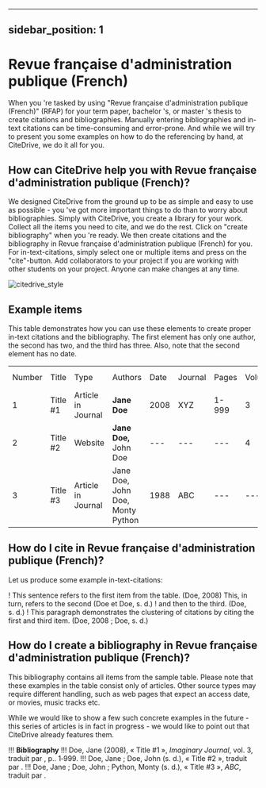 
---
sidebar_position: 1
---

# Revue française d'administration publique (French)

When you 're tasked by using "Revue française d'administration publique (French)" (RFAP) for your term paper, bachelor 's, or master 's thesis to create citations and bibliographies.
Manually entering bibliographies and in-text citations can be time-consuming and error-prone. And while we will try to present you some examples on how to do the referencing by hand, at CiteDrive, we do it all for you.

<!---
## About  Revue française d'administration publique (French)

* Title: Revue française d'administration publique (French)
* Short Title (Id): RFAP)
* Authors: Revue française d'administration publique (French)
* Download: Revue française d'administration publique (French)
 --->

## How can CiteDrive help you with Revue française d'administration publique (French)?

We designed CiteDrive from the ground up to be as simple and easy to use as possible - you 've got more important things to do than to worry about bibliographies. Simply with CiteDrive, you create a library for your work. Collect all the items you need to cite, and we do the rest. Click on "create bibliography" when you 're ready. We then create citations and the bibliography in Revue française d'administration publique (French) for you. For in-text-citations, simply select one or multiple items and press on the "cite"-button. Add collaborators to your project if you are working with other students on your project. Anyone can make changes at any time.


![citedrive_style](images/revue-francaise-dadministration-publique-french.svg "Choose Revue française d'administration publique (French) in the CiteDrive App")


## Example items

This table demonstrates how you can use these elements to create proper in-text citations and the bibliography. The first element has only one author, the second has two, and the third has three. Also, note that the second element has no date.


<table>
  <tr>
   <td>Number
   </td>
   <td>Title
   </td>
   <td>Type
   </td>
   <td>Authors
   </td>
   <td>Date
   </td>
   <td>Journal
   </td>
   <td>Pages
   </td>
   <td>Volume
   </td>
   <td>Issue
   </td>
   <td>Access Date
   </td>
  </tr>
  <tr>
   <td>1
   </td>
   <td>Title #1
   </td>
   <td>Article in Journal
   </td>
   <td><strong>Jane Doe</strong>
   </td>
   <td>2008
   </td>
   <td>XYZ
   </td>
   <td>1-999
   </td>
   <td>3
   </td>
   <td>2
   </td>
   <td>--
   </td>
  </tr>
  <tr>
   <td>
2
   </td>
   <td>Title #2
   </td>
   <td>Website
   </td>
   <td><strong>Jane Doe, </strong>John Doe
   </td>
   <td>---
   </td>
   <td>---
   </td>
   <td>---
   </td>
   <td>4
   </td>
   <td>---
   </td>
   <td>2020-05-01
   </td>
  </tr>
  <tr>
   <td>3
   </td>
   <td>Title #3
   </td>
   <td>Article in Journal
   </td>
   <td>Jane Doe, John Doe, Monty Python
   </td>
   <td>1988
   </td>
   <td>ABC
   </td>
   <td>---
   </td>
   <td>---
   </td>
   <td>16
   </td>
   <td>---
   </td>
  </tr>
</table>



## How do I cite in  Revue française d'administration publique (French)?

Let us produce some example in-text-citations:

! This sentence refers to the first item from the table. (Doe, 2008) This, in turn, refers to the second (Doe et Doe, s. d.)
! and then to the third.  (Doe, s. d.)
! This paragraph demonstrates the clustering of citations by citing the first and third item. (Doe, 2008 ; Doe, s. d.)



## How do I create a bibliography in Revue française d'administration publique (French)?

This bibliography contains all items from the sample table. Please note that these examples in the table consist only of articles. Other source types may require different handling, such as web pages that expect an access date, or movies, music tracks etc.

While we would like to show a few such concrete examples in the future - this series of articles is in fact in progress - we would like to point out that CiteDrive already features them.


!!! **Bibliography**
!!! Doe, Jane  (2008), « Title #1 », <i>Imaginary Journal</i>,  vol. 3, traduit par , p.. 1‑999.
!!! Doe, Jane ; Doe, John   (s. d.), « Title #2 », traduit par .
!!! Doe, Jane ; Doe, John ; Python, Monty  (s. d.), « Title #3 », <i>ABC</i>, traduit par .


```
        